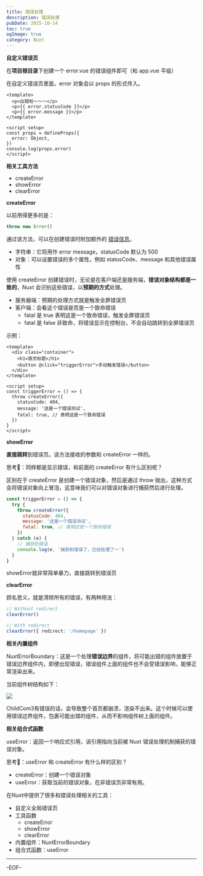 ```yaml
---
title: 错误处理
description: 错误处理
pubDate: 2025-10-14
toc: true
ogImage: true
category: Nuxt
---
```


**自定义错误页**

在**项目根目录**下创建一个 error.vue 的错误组件即可（和 app.vue 平级）

在自定义错误页里面，error 对象会以 props 的形式传入。

```vue
<template>
  <p>出错啦～～～</p>
  <p>{{ error.statusCode }}</p>
  <p>{{ error.message }}</p>
</template>

<script setup>
const props = defineProps({
  error: Object,
})
console.log(props.error)
</script>
```

**相关工具方法**

- createError
- showError
- clearError

**createError**

以前用得更多的是：

```js
throw new Error()
```

通过该方法，可以在创建错误时附加额外的 [错误信息](https://nuxt.com/docs/api/utils/create-error#parameters)。

- 字符串：它将用作 error message，statusCode 默认为 500
- 对象：可以设置错误的多个属性，例如 statusCode、message 和其他错误属性

使用 createError 创建错误时，无论是在客户端还是服务端，**错误对象结构都是一致的**，Nuxt 会识别这些错误，以**预期的方式**处理。

- 服务器端：预期的处理方式就是触发全屏错误页
- 客户端：会看这个错误是否是一个致命错误
  - fatal 是 true 表明这是一个致命错误，触发全屏错误页
  - fatal 是 false 非致命，将错误显示在控制台，不会自动跳转到全屏错误页

示例：

```vue
<template>
  <div class="container">
    <h1>首页标题</h1>
    <button @click="triggerError">手动触发错误</button>
  </div>
</template>

<script setup>
const triggerError = () => {
  throw createError({
    statusCode: 404,
    message: '这是一个错误测试',
    fatal: true, // 表明这是一个致命错误
  })
}
</script>
```

**showError**

**直接跳转**到错误页。该方法接收的参数和 createError 一样的。

思考🤔：同样都是显示错误，和前面的 createError 有什么区别呢？

区别在于 createError 是创建一个错误对象，然后是通过 throw 抛出，这种方式会将错误对象向上冒泡，这意味我们可以对错误对象进行捕获然后进行处理。

```js
const triggerError = () => {
  try {
    throw createError({
      statusCode: 404,
      message: '这是一个错误测试',
      fatal: true, // 表明这是一个致命错误
    })
  } catch (e) {
    // 捕获到错误
    console.log(e, '捕获到错误了，已经处理了～')
  }
}
```

showError就非常简单暴力，直接跳转到错误页

**clearError**

顾名思义，就是清除所有的错误，有两种用法：

```ts
// Without redirect
clearError()

// With redirect
clearError({ redirect: '/homepage' })
```

**相关内置组件**

NuxtErrorBoundary：这是一个处理**错误边界**的组件，将可能出错的组件放置于错误边界组件内，即便出现错误，错误组件上面的组件也不会受错误影响，能够正常渲染出来。

当前组件树结构如下：

![](https://raw.githubusercontent.com/Joruno-w/blog/main/img/20251014161231642.png)

ChildCom3有错误的话，会导致整个首页都崩溃，渲染不出来。这个时候可以使用错误边界组件，包裹可能出错的组件，从而不影响组件树上面的组件。

**相关组合式函数**

useError：返回一个响应式引用，该引用指向当前被 Nuxt 错误处理机制捕获的错误对象。

思考🤔：useError 和 createError 有什么样的区别？

- createError：创建一个错误对象
- useError：获取当前的错误对象，在非错误页非常有用。

在Nuxt中提供了很多和错误处理相关的工具：

- 自定义全局错误页
- 工具函数
  - createError
  - showError
  - clearError
- 内置组件：NuxtErrorBoundary
- 组合式函数：useError

---

-EOF-
